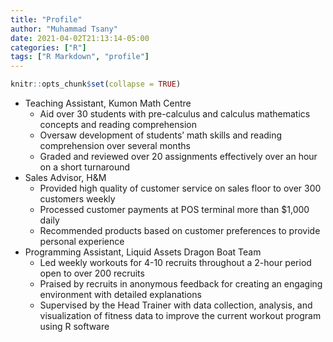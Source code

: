 ```yaml
---
title: "Profile"
author: "Muhammad Tsany"
date: 2021-04-02T21:13:14-05:00
categories: ["R"]
tags: ["R Markdown", "profile"]
---
```


```r
knitr::opts_chunk$set(collapse = TRUE)
```

- Teaching Assistant, Kumon Math Centre
  - Aid over 30 students with pre-calculus and calculus mathematics concepts and reading comprehension
  - Oversaw development of students’ math skills and reading comprehension over several months
  - Graded and reviewed over 20 assignments effectively over an hour on a short turnaround
  
- Sales Advisor, H&M 
  - Provided high quality of customer service on sales floor to over 300 customers weekly
  - Processed customer payments at POS terminal more than $1,000 daily
  - Recommended products based on customer preferences to provide personal experience
  
- Programming Assistant, Liquid Assets Dragon Boat Team
  - Led weekly workouts for 4-10 recruits throughout a 2-hour period open to over 200 recruits
  - Praised by recruits in anonymous feedback for creating an engaging environment with detailed explanations
  - Supervised by the Head Trainer with data collection, analysis, and visualization of fitness data to improve the current workout program using R software

